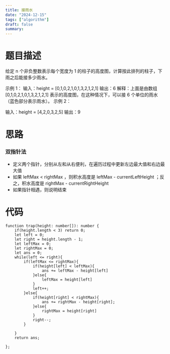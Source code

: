 ```yaml
---
title: 接雨水
date: "2024-12-15"
tags: ["algorithm"]
draft: false
summary:
---
```


# 题目描述

给定 n 个非负整数表示每个宽度为 1 的柱子的高度图，计算按此排列的柱子，下雨之后能接多少雨水。

示例 1：
输入：height = [0,1,0,2,1,0,1,3,2,1,2,1]
输出：6
解释：上面是由数组 [0,1,0,2,1,0,1,3,2,1,2,1] 表示的高度图，在这种情况下，可以接 6 个单位的雨水（蓝色部分表示雨水）。
示例 2：

输入：height = [4,2,0,3,2,5]
输出：9

# 思路

### 双指针法

- 定义两个指针，分别从左和从右便利，在遍历过程中更新左边最大值和右边最大值
- 如果 leftMax < rightMax ，则积水高度是 leftMax - currentLeftHeight ；反之，积水高度是 rightMax - currentRightHeight
- 如果指针相遇，则说明结束

# 代码

```
function trap(height: number[]): number {
    if(height.length < 3) return 0;
    let left = 0;
    let right = height.length - 1;
    let leftMax = 0;
    let rightMax = 0;
    let ans = 0;
    while(left <= right){
        if(leftMax <= rightMax){
            if(height[left] < leftMax){
                ans += leftMax - height[left]
            }else{
                leftMax = height[left]
            }
            left++;
        }else{
            if(height[right] < rightMax){
                ans += rightMax - height[right];
            }else{
                rightMax = height[right]
            }
            right--;
        }

    }
    return ans;

};
```
